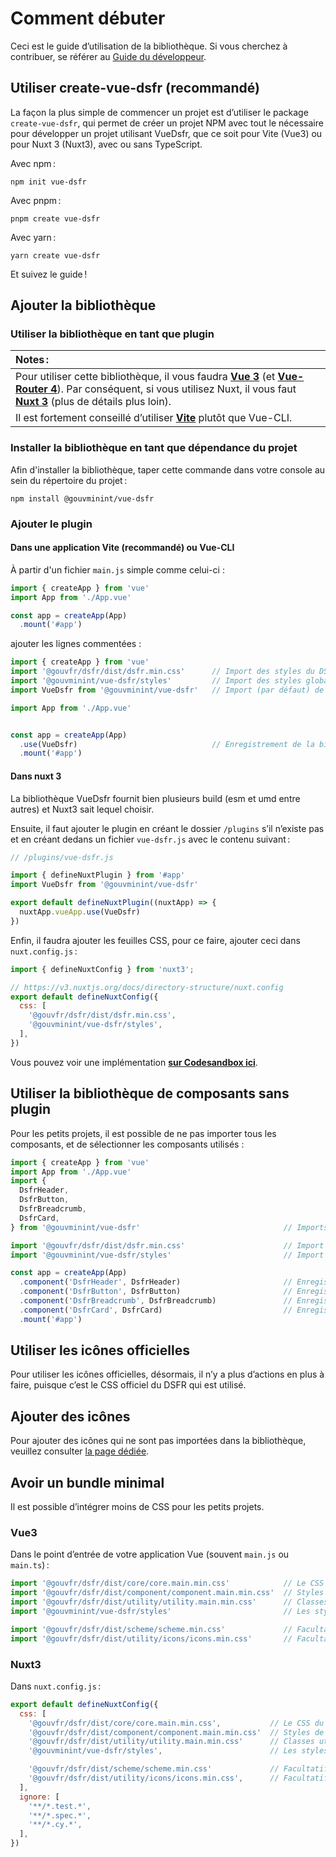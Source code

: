 
<Meta title="Docs/2. Guide d’utilisation" />

# Comment débuter

Ceci est le guide d̛’utilisation de la bibliothèque. Si vous cherchez à contribuer, se référer au
[Guide du développeur](?path=/story/docs-guide-du-développeur--page).

## Utiliser create-vue-dsfr (recommandé)

La façon la plus simple de commencer un projet est d’utiliser le package `create-vue-dsfr`, qui permet de créer un projet
NPM avec tout le nécessaire pour développer un projet utilisant VueDsfr, que ce soit pour Vite (Vue3) ou pour Nuxt 3 (Nuxt3),
avec ou sans TypeScript.

Avec npm :

```shell
npm init vue-dsfr
```

Avec pnpm :

```shell
pnpm create vue-dsfr
```

Avec yarn :

```shell
yarn create vue-dsfr
```

Et suivez le guide !

## Ajouter la bibliothèque

### Utiliser la bibliothèque en tant que plugin

| Notes :              |
|:---------------------------|
| Pour utiliser cette bibliothèque, il vous faudra **[Vue 3](https://v3.vuejs.org/)** (et **[Vue-Router 4](https://next.router.vuejs.org/)**). Par conséquent, si vous utilisez Nuxt, il vous faut **[Nuxt 3](https://v3.nuxtjs.org/)** (plus de détails plus loin). |
| Il est fortement conseillé d’utiliser **[Vite](https://vitejs.dev)** plutôt que Vue-CLI. |

### Installer la bibliothèque en tant que dépendance du projet

Afin d'installer la bibliothèque, taper cette commande dans votre console au sein du répertoire du projet :

```shell
npm install @gouvminint/vue-dsfr
```

### Ajouter le plugin

#### Dans une application Vite (recommandé) ou Vue-CLI

À partir d'un fichier `main.js` simple comme celui-ci :

```js
import { createApp } from 'vue'
import App from './App.vue'

const app = createApp(App)
  .mount('#app')
```

ajouter les lignes commentées :

```js
import { createApp } from 'vue'
import '@gouvfr/dsfr/dist/dsfr.min.css'      // Import des styles du DSFR
import '@gouvminint/vue-dsfr/styles'         // Import des styles globaux propre à VueDSFR
import VueDsfr from '@gouvminint/vue-dsfr'   // Import (par défaut) de la bibliothèque

import App from './App.vue'


const app = createApp(App)
  .use(VueDsfr)                              // Enregistrement de la bibliothèque en tant que plugin
  .mount('#app')
```

#### Dans nuxt 3

La bibliothèque VueDsfr fournit bien plusieurs build (esm et umd entre autres) et Nuxt3 sait lequel choisir.

Ensuite, il faut ajouter le plugin en créant le dossier `/plugins` s’il n’existe pas et en créant dedans un fichier `vue-dsfr.js`
avec le contenu suivant :

```javascript
// /plugins/vue-dsfr.js

import { defineNuxtPlugin } from '#app'
import VueDsfr from '@gouvminint/vue-dsfr'

export default defineNuxtPlugin((nuxtApp) => {
  nuxtApp.vueApp.use(VueDsfr)
})
```

Enfin, il faudra ajouter les feuilles CSS, pour ce faire, ajouter ceci dans `nuxt.config.js` :

```javascript
import { defineNuxtConfig } from 'nuxt3';

// https://v3.nuxtjs.org/docs/directory-structure/nuxt.config
export default defineNuxtConfig({
  css: [
    '@gouvfr/dsfr/dist/dsfr.min.css',
    '@gouvminint/vue-dsfr/styles',
  ],
})
```

Vous pouvez voir une implémentation **[sur Codesandbox ici](https://codesandbox.io/p/github/laruiss/nuxt-dsfr/nuxt-dsfr)**.

## Utiliser la bibliothèque de composants sans plugin

Pour les petits projets, il est possible de ne pas importer tous les composants, et de sélectionner
les composants utilisés :

```js
import { createApp } from 'vue'
import App from './App.vue'
import {
  DsfrHeader,
  DsfrButton,
  DsfrBreadcrumb,
  DsfrCard,
} from '@gouvminint/vue-dsfr'                                // Imports nommés de la bibliothèque

import '@gouvfr/dsfr/dist/dsfr.min.css'                      // Import des styles du DSFR
import '@gouvminint/vue-dsfr/styles'                         // Import des styles propres à la bibliothèque VueDSFR

const app = createApp(App)
  .component('DsfrHeader', DsfrHeader)                       // Enregistrement global du composant DsfrHeader
  .component('DsfrButton', DsfrButton)                       // Enregistrement global du composant DsfrButton
  .component('DsfrBreadcrumb', DsfrBreadcrumb)               // Enregistrement global du composant DsfrBreadcrumb
  .component('DsfrCard', DsfrCard)                           // Enregistrement global du composant DsfrCard
  .mount('#app')
```

## Utiliser les icônes officielles

Pour utiliser les icônes officielles, désormais, il n’y a plus d’actions en plus à faire,
puisque c’est le CSS officiel du DSFR qui est utilisé.

## Ajouter des icônes

Pour ajouter des icônes qui ne sont pas importées dans la bibliothèque, veuillez consulter
[la page dédiée](/story/fondamentaux-4-1-icônes-personnalisées--page).

## Avoir un bundle minimal

Il est possible d’intégrer moins de CSS pour les petits projets.

### Vue3

Dans le point d’entrée de votre application Vue (souvent `main.js` ou `main.ts`) :

```javascript
import '@gouvfr/dsfr/dist/core/core.main.min.css'            // Le CSS minimal du DSFR
import '@gouvfr/dsfr/dist/component/component.main.min.css'  // Styles de tous les composants du DSFR
import '@gouvfr/dsfr/dist/utility/utility.main.min.css'      // Classes utilitaires : les composants de VueDsfr en ont besoin
import '@gouvminint/vue-dsfr/styles'                         // Les styles propres aux composants de VueDsfr

import '@gouvfr/dsfr/dist/scheme/scheme.min.css'             // Facultatif : Si les thèmes sont utilisés (thème sombre, thème clair)
import '@gouvfr/dsfr/dist/utility/icons/icons.min.css'       // Facultatif : Si des icônes sont utilisées avec les classes "fr-icon-..."
```

### Nuxt3

Dans `nuxt.config.js` :

```javascript
export default defineNuxtConfig({
  css: [
    '@gouvfr/dsfr/dist/core/core.main.min.css',           // Le CSS du DSFR
    '@gouvfr/dsfr/dist/component/component.main.min.css'  // Styles de tous les composants du DSFR
    '@gouvfr/dsfr/dist/utility/utility.main.min.css'      // Classes utilitaires : les composants de VueDsfr en ont besoin
    '@gouvminint/vue-dsfr/styles',                        // Les styles propres aux composants de VueDsfr

    '@gouvfr/dsfr/dist/scheme/scheme.min.css'             // Facultatif : Si les thèmes sont utilisés (thème sombre, thème en bernes)
    '@gouvfr/dsfr/dist/utility/icons/icons.min.css',      // Facultatif : Si des icônes sont utilisées avec les classes "fr-icon-..."
  ],
  ignore: [
    '**/*.test.*',
    '**/*.spec.*',
    '**/*.cy.*',
  ],
})
```
